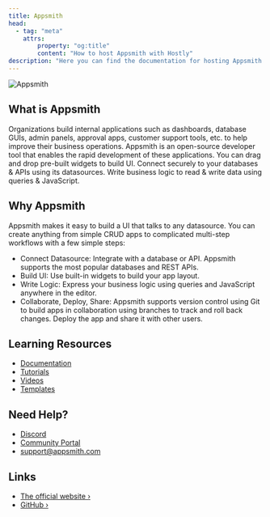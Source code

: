 ```yaml
---
title: Appsmith
head:
  - tag: "meta"
    attrs:
        property: "og:title"
        content: "How to host Appsmith with Hostly"
description: "Here you can find the documentation for hosting Appsmith with Hostly."
---
```



<Badge text="One-click setup." variant="note" size="large" />

![Appsmith](https://raw.githubusercontent.com/appsmithorg/appsmith/release/static/images/appsmith-in-100-seconds.png)

## What is Appsmith

Organizations build internal applications such as dashboards, database GUIs, admin panels, approval apps, customer support tools, etc. to help improve their business operations. Appsmith is an open-source developer tool that enables the rapid development of these applications. You can drag and drop pre-built widgets to build UI. Connect securely to your databases & APIs using its datasources. Write business logic to read & write data using queries & JavaScript.

## Why Appsmith

Appsmith makes it easy to build a UI that talks to any datasource. You can create anything from simple CRUD apps to complicated multi-step workflows with a few simple steps:

- Connect Datasource: Integrate with a database or API. Appsmith supports the most popular databases and REST APIs.
- Build UI: Use built-in widgets to build your app layout.
- Write Logic: Express your business logic using queries and JavaScript anywhere in the editor.
- Collaborate, Deploy, Share: Appsmith supports version control using Git to build apps in collaboration using branches to track and roll back changes. Deploy the app and share it with other users.

## Learning Resources

- [Documentation](https://docs.appsmith.com?utm_source=hostly.khulnasoft.com)
- [Tutorials](https://docs.appsmith.com/getting-started/tutorials?utm_source=hostly.khulnasoft.com)
- [Videos](https://www.youtube.com/appsmith?utm_source=hostly.khulnasoft.com)
- [Templates](https://www.appsmith.com/templates?utm_source=hostly.khulnasoft.com)

## Need Help?

- [Discord](https://discord.gg/rBTTVJp?utm_source=hostly.khulnasoft.com)
- [Community Portal](https://community.appsmith.com/?utm_source=hostly.khulnasoft.com)
- [support@appsmith.com](mailto:support@appsmith.com)

## Links

- [The official website ›](https://www.appsmith.com?utm_source=hostly.khulnasoft.com)
- [GitHub ›](https://github.com/appsmithorg/appsmith?utm_source=hostly.khulnasoft.com)
